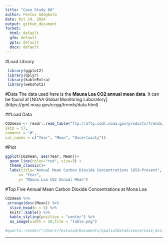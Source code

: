 ```yaml
---
title: "Case Study 08"
author: Festus Adegbola
date: Oct 24, 2024
output: github_document
format:
  html: default
  gfm: default
  pptx: default
  docx: default
---
```


#Load Library 
```r
 library(ggplot2)
 library(dplyr)
 library(kableExtra)
 library(webshot2)
```

#Data The data used here is the **Mauna Loa CO2 annual mean data**. It can be found at \[NOAA Global Monitoring Laboratory\] (https://gml.noaa.gov/ccgg/trends/data.html)

##Load Data

```r
CO2mean <- readr::read_table("ftp://aftp.cmdl.noaa.gov/products/trends/co2/co2_annmean_mlo.txt", 
skip = 57,           
comment = "#",       
col_names = c("Year", "Mean", "Uncertainty"))
```

#Plot

```r
ggplot(CO2mean, aes(Year, Mean))+
  geom_line(color="red", size=3) +
  theme_classic()+
  labs(title="Annual Mean Carbon Dioxide Concentrations 1959-Present",
      x= "Year",
      y= "Mauna Loa CO2 Annual Mean")
```

#Top Five Annual Mean Carbon Dioxide Concentrations at Mona Loa

```r
CO2mean %>%
 arrange(desc(Mean)) %>%  
  slice_head(n = 5) %>%
  knitr::kable() %>%
  kable_styling(position = "center") %>%
  as_image(width = 10,file = "table.png")
```

```r
#quarto::render("/Users/festusad/Documents/SpatialDataScience/Case_Assignments/week_08",output_format = "all")
```

------------------------------------------------------------------------
